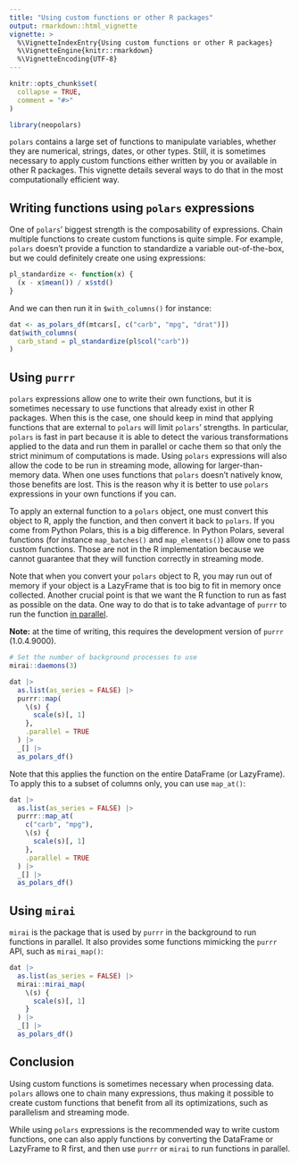 ```yaml
---
title: "Using custom functions or other R packages"
output: rmarkdown::html_vignette
vignette: >
  %\VignetteIndexEntry{Using custom functions or other R packages}
  %\VignetteEngine{knitr::rmarkdown}
  %\VignetteEncoding{UTF-8}
---
```


```r
knitr::opts_chunk$set(
  collapse = TRUE,
  comment = "#>"
)
```

```r
library(neopolars)
```

`polars` contains a large set of functions to manipulate variables, whether they are numerical, strings, dates, or other types.
Still, it is sometimes necessary to apply custom functions either written by you or available in other R packages.
This vignette details several ways to do that in the most computationally efficient way.

## Writing functions using `polars` expressions

One of `polars`' biggest strength is the composability of expressions.
Chain multiple functions to create custom functions is quite simple.
For example, `polars` doesn't provide a function to standardize a variable out-of-the-box, but we could definitely create one using expressions:

```r
pl_standardize <- function(x) {
  (x - x$mean()) / x$std()
}
```

And we can then run it in `$with_columns()` for instance:
```r
dat <- as_polars_df(mtcars[, c("carb", "mpg", "drat")])
dat$with_columns(
  carb_stand = pl_standardize(pl$col("carb"))
)
```

## Using `purrr`

`polars` expressions allow one to write their own functions, but it is sometimes necessary to use functions that already exist in other R packages.
When this is the case, one should keep in mind that applying functions that are external to `polars` will limit `polars`' strengths.
In particular, `polars` is fast in part because it is able to detect the various transformations applied to the data and run them in parallel or cache them so that only the strict minimum of computations is made.
Using `polars` expressions will also allow the code to be run in streaming mode, allowing for larger-than-memory data.
When one uses functions that `polars` doesn't natively know, those benefits are lost.
This is the reason why it is better to use `polars` expressions in your own functions if you can.

To apply an external function to a `polars` object, one must convert this object to R, apply the function, and then convert it back to `polars`.
If you come from Python Polars, this is a big difference.
In Python Polars, several functions (for instance `map_batches()` and `map_elements()`) allow one to pass custom functions.
Those are not in the R implementation because we cannot guarantee that they will function correctly in streaming mode.

Note that when you convert your `polars` object to R, you may run out of memory if your object is a LazyFrame that is too big to fit in memory once collected.
Another crucial point is that we want the R function to run as fast as possible on the data.
One way to do that is to take advantage of `purrr` to run the function [in parallel](https://purrr.tidyverse.org/dev/reference/parallelization.html).

**Note:** at the time of writing, this requires the development version of `purrr` (1.0.4.9000).

```r
# Set the number of background processes to use
mirai::daemons(3)

dat |>
  as.list(as_series = FALSE) |>
  purrr::map(
    \(s) {
      scale(s)[, 1]
    },
    .parallel = TRUE
  ) |>
  _[] |>
  as_polars_df()
```

Note that this applies the function on the entire DataFrame (or LazyFrame).
To apply this to a subset of columns only, you can use `map_at()`:

```r
dat |>
  as.list(as_series = FALSE) |>
  purrr::map_at(
    c("carb", "mpg"),
    \(s) {
      scale(s)[, 1]
    },
    .parallel = TRUE
  ) |>
  _[] |>
  as_polars_df()
```


## Using `mirai`

`mirai` is the package that is used by `purrr` in the background to run functions in parallel.
It also provides some functions mimicking the `purrr` API, such as `mirai_map()`:

```r

dat |>
  as.list(as_series = FALSE) |>
  mirai::mirai_map(
    \(s) {
      scale(s)[, 1]
    }
  ) |>
  _[] |>
  as_polars_df()
```

<!-- Etienne: TODO? I don't know if this is correct. "Using `mirai` directly also allows more advanced usage, such as executing a query on a remote machine. This is not in the scope of this vignette and is addressed in [vignette to write]()". -->

## Conclusion

Using custom functions is sometimes necessary when processing data.
`polars` allows one to chain many expressions, thus making it possible to create custom functions that benefit from all its optimizations, such as parallelism and streaming mode.

While using `polars` expressions is the recommended way to write custom functions, one can also apply functions by converting the DataFrame or LazyFrame to R first, and then use `purrr` or `mirai` to run functions in parallel.
